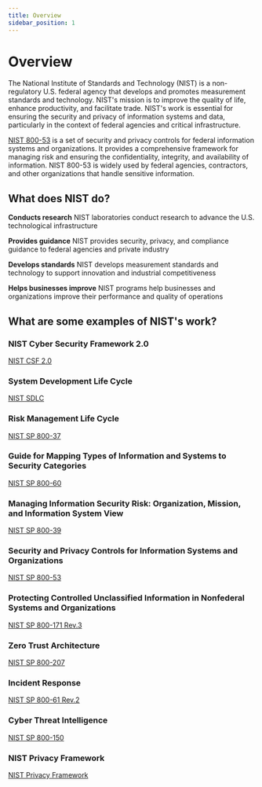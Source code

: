 ```yaml
---
title: Overview
sidebar_position: 1
---
```


# Overview

The National Institute of Standards and Technology (NIST) is a non-regulatory U.S. federal agency that develops and promotes measurement standards and technology. NIST's mission is to improve the quality of life, enhance productivity, and facilitate trade. NIST's work is essential for ensuring the security and privacy of information systems and data, particularly in the context of federal agencies and critical infrastructure.

[NIST 800-53](https://csrc.nist.gov/pubs/sp/800/53/r5/upd1/final) is a set of security and privacy controls for federal information systems and organizations. It provides a comprehensive framework for managing risk and ensuring the confidentiality, integrity, and availability of information. NIST 800-53 is widely used by federal agencies, contractors, and other organizations that handle sensitive information.

## What does NIST do?

**Conducts research**
NIST laboratories conduct research to advance the U.S. technological infrastructure

**Provides guidance**
NIST provides security, privacy, and compliance guidance to federal agencies and private industry

**Develops standards**
NIST develops measurement standards and technology to support innovation and industrial competitiveness

**Helps businesses improve**
NIST programs help businesses and organizations improve their performance and quality of operations

## What are some examples of NIST's work?

### NIST Cyber Security Framework 2.0

[NIST CSF 2.0](https://www.nist.gov/cyberframework)

### System Development Life Cycle

[NIST SDLC](https://www.nist.gov/publications/system-development-life-cycle-sdlc)

### Risk Management Life Cycle

[NIST SP 800-37](https://csrc.nist.gov/pubs/sp/800/37/r2/final)

### Guide for Mapping Types of Information and Systems to Security Categories

[NIST SP 800-60](https://csrc.nist.gov/pubs/sp/800/60/r2/iwd)

### Managing Information Security Risk: Organization, Mission, and Information System View

[NIST SP 800-39](https://csrc.nist.gov/pubs/sp/800/39/final)

### Security and Privacy Controls for Information Systems and Organizations

[NIST SP 800-53](https://csrc.nist.gov/pubs/sp/800/53/r5/upd1/final)

### Protecting Controlled Unclassified Information in Nonfederal Systems and Organizations

[NIST SP 800-171 Rev.3](https://csrc.nist.gov/pubs/sp/800/171/r3/final)

### Zero Trust Architecture

[NIST SP 800-207](https://csrc.nist.gov/pubs/sp/800/207/final)

### Incident Response

[NIST SP 800-61 Rev.2](https://csrc.nist.gov/pubs/sp/800/61/r2/final)

### Cyber Threat Intelligence

[NIST SP 800-150](https://csrc.nist.gov/pubs/sp/800/150/final)

### NIST Privacy Framework

[NIST Privacy Framework](https://www.nist.gov/privacy-framework)